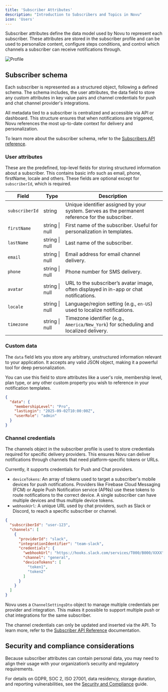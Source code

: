 ```yaml
---
title: 'Subscriber Attributes'
description: "Introduction to Subscribers and Topics in Novu"
icon: 'Users'
---
```



Subscriber attributes define the data model used by Novu to represent each subscriber. These attributes are stored in the subscriber profile and can be used to personalize content, configure steps conditions, and control which channels a subscriber can receive notifications through.

![Profile](/images/manage-subscribers/subscribers-editor.png)

## Subscriber schema

Each subscriber is represented as a structured object, following a defined schema. The schema includes, the user attributes, the data field to store any custom attributes in key value pairs and channel credentials for push and chat channel provider's integrations.

All metadata tied to a subscriber is centralized and accessible via API or dashboard. This structure ensures that when notifications are triggered, Novu references the most up-to-date context for delivery and personalization.

<Callout type="info">To learn more about the subscriber schema, refer to the  [Subscribers API reference](/api-reference/subscribers/subscriber-schema).</Callout>

### User attributes

These are the predefined, top-level fields for storing structured information about a subscriber. This contains basic info such as email, phone, firstName, locale and others. These fields are optional except for `subscriberId`, which is required.

| Field          | Type           | Description                                                                                      |
| -------------- | -------------- | ------------------------------------------------------------------------------------------------ |
| `subscriberId` | string         | Unique identifier assigned by your system. Serves as the permanent reference for the subscriber. |
| `firstName`    | string \| null | First name of the subscriber. Useful for personalization in templates.                           |
| `lastName`     | string \| null | Last name of the subscriber.                                                                     |
| `email`        | string \| null | Email address for email channel delivery.                                                        |
| `phone`        | string \| null | Phone number for SMS delivery.                                                                   |
| `avatar`       | string \| null | URL to the subscriber’s avatar image, often displayed in in-app or chat notifications.           |
| `locale`       | string \| null | Language/region setting (e.g., `en-US`) used to localize notifications.                          |
| `timezone`     | string \| null | Timezone identifier (e.g., `America/New_York`) for scheduling and localized delivery.            |

### Custom data

The `data` field lets you store any arbitrary, unstructured information relevant to your application. It accepts any valid JSON object, making it a powerful tool for deep personalization.

You can use this field to store attributes like a user's role, membership level, plan type, or any other custom property you wish to reference in your notification templates.

```json
{
  "data": {
    "membershipLevel": "Pro",
    "lastLogin": "2025-09-02T10:00:00Z",
    "userRole": "admin"
  }
}
```

### Channel credentials

The channels object in the subscriber profile is used to store credentials required for specific delivery providers. This ensures Novu can deliver notifications through channels that need platform-specific tokens or URLs.

Currently, it supports credentials for Push and Chat providers.

- `deviceTokens`: An array of tokens used to target a subscriber's mobile devices for push notifications. Providers like Firebase Cloud Messaging (FCM) or Apple Push Notification service (APNs) use these tokens to route notifications to the correct device. A single subscriber can have multiple devices and thus multiple device tokens.
- `webhookUrl`: A unique URL used by chat providers, such as Slack or Discord, to reach a specific subscriber or channel.

```json
{
  "subscriberId": "user-123",
  "channels": [
    {
      "providerId": "slack",
      "integrationIdentifier": "team-slack",
      "credentials": {
        "webhookUrl": "https://hooks.slack.com/services/T000/B000/XXXX",
        "channel": "general",
        "deviceTokens": [
          "token1",
          "token2"
        ]
      }
    }
  ]
}
```

Novu uses a `ChannelSettingsDto` object to manage multiple credentials per provider and integration. This makes it possible to support multiple push or chat integrations for the same subscriber.

The channel credentials can only be updated and inserted via the API. To learn more, refer to the [Subscriber API Reference](/api-reference/subscribers/upsert-provider-credentials) documentation. 

## Security and compliance considerations

Because subscriber attributes can contain personal data, you may need to align their usage with your organization’s security and regulatory requirements.

For details on GDPR, SOC 2, ISO 27001, data residency, storage duration, and reporting vulnerabilities, see the [Security and Compliance](/platform/additional-resources/security) guide.

